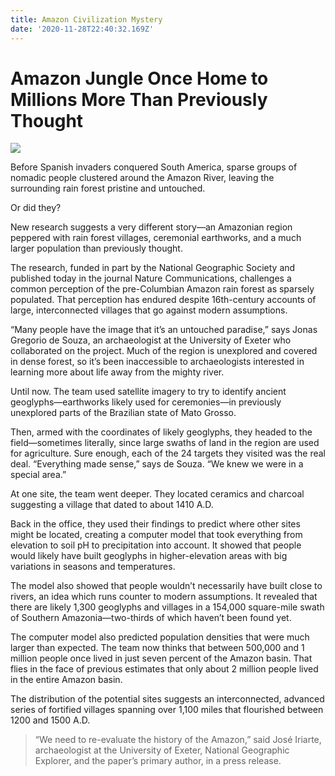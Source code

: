 ```yaml
---
title: Amazon Civilization Mystery
date: '2020-11-28T22:40:32.169Z'
---
```


<h1>Amazon Jungle Once Home to Millions More Than Previously Thought</h1>

<img src="https://i.natgeofe.com/n/4e8b057d-05ef-44db-bf87-3b80f4a02097/amazon_166257.jpg"/>

Before Spanish invaders conquered South America, sparse groups of nomadic people clustered around the Amazon River, leaving the surrounding rain forest pristine and untouched.

Or did they?

New research suggests a very different story—an Amazonian region peppered with rain forest villages, ceremonial earthworks, and a much larger population than previously thought.

The research, funded in part by the National Geographic Society and published today in the journal Nature Communications, challenges a common perception of the pre-Columbian Amazon rain forest as sparsely populated. That perception has endured despite 16th-century accounts of large, interconnected villages that go against modern assumptions.

“Many people have the image that it’s an untouched paradise,” says Jonas Gregorio de Souza, an archaeologist at the University of Exeter who collaborated on the project. Much of the region is unexplored and covered in dense forest, so it’s been inaccessible to archaeologists interested in learning more about life away from the mighty river.

Until now. The team used satellite imagery to try to identify ancient geoglyphs—earthworks likely used for ceremonies—in previously unexplored parts of the Brazilian state of Mato Grosso.

Then, armed with the coordinates of likely geoglyphs, they headed to the field—sometimes literally, since large swaths of land in the region are used for agriculture. Sure enough, each of the 24 targets they visited was the real deal. “Everything made sense,” says de Souza. “We knew we were in a special area.”

At one site, the team went deeper. They located ceramics and charcoal suggesting a village that dated to about 1410 A.D.

Back in the office, they used their findings to predict where other sites might be located, creating a computer model that took everything from elevation to soil pH to precipitation into account. It showed that people would likely have built geoglyphs in higher-elevation areas with big variations in seasons and temperatures.

The model also showed that people wouldn’t necessarily have built close to rivers, an idea which runs counter to modern assumptions. It revealed that there are likely 1,300 geoglyphs and villages in a 154,000 square-mile swath of Southern Amazonia—two-thirds of which haven’t been found yet.

The computer model also predicted population densities that were much larger than expected. The team now thinks that between 500,000 and 1 million people once lived in just seven percent of the Amazon basin. That flies in the face of previous estimates that only about 2 million people lived in the entire Amazon basin.

The distribution of the potential sites suggests an interconnected, advanced series of fortified villages spanning over 1,100 miles that flourished between 1200 and 1500 A.D. 

>“We need to re-evaluate the history of the Amazon,” said José Iriarte, archaeologist at the University of Exeter, National Geographic Explorer, and the paper’s primary author, in a press release.

